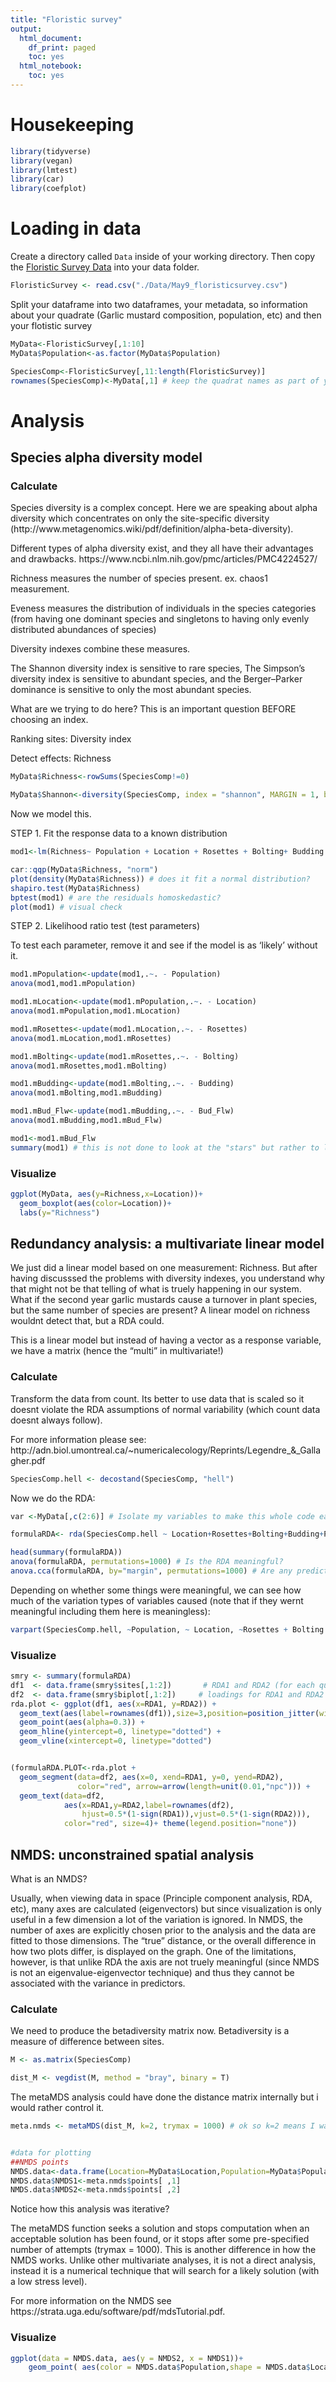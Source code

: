 ```yaml
---
title: "Floristic survey"
output:
  html_document:
    df_print: paged
    toc: yes
  html_notebook:
    toc: yes
---
```

# Housekeeping

```r
library(tidyverse)
library(vegan)
library(lmtest)
library(car)
library(coefplot)
```

# Loading in data

Create a directory called `Data` inside of your working directory. Then copy the [Floristic Survey Data](./Data/May9_floristicsurvey.csv) into your data folder.

```r
FloristicSurvey <- read.csv("./Data/May9_floristicsurvey.csv")
```


Split your dataframe into two dataframes, your metadata, so information about your quadrate (Garlic mustard composition, population, etc) and then your flotistic survey

```r
MyData<-FloristicSurvey[,1:10]
MyData$Population<-as.factor(MyData$Population)

SpeciesComp<-FloristicSurvey[,11:length(FloristicSurvey)]
rownames(SpeciesComp)<-MyData[,1] # keep the quadrat names as part of your floristic survey dataframe.
```



# Analysis

## Species alpha diversity model

### Calculate
Species diversity is a complex concept. Here we are speaking about alpha diversity which concentrates on only the site-specific diversity (http://www.metagenomics.wiki/pdf/definition/alpha-beta-diversity). 


Different types of alpha diversity exist, and they all have their advantages and drawbacks.
https://www.ncbi.nlm.nih.gov/pmc/articles/PMC4224527/

Richness measures the number of species present. ex. chaos1 measurement.

Eveness measures the distribution of individuals in the species categories (from having one dominant species and singletons to having only evenly distributed abundances of species)

Diversity indexes combine these measures. 

The Shannon diversity index is sensitive to rare species, The Simpson's diversity index is sensitive to abundant species, and the Berger–Parker dominance is sensitive to only the most abundant species.  

What are we trying to do here? This is an important question BEFORE choosing an index.

Ranking sites: Diversity index

Detect effects: Richness

```r
MyData$Richness<-rowSums(SpeciesComp!=0)

MyData$Shannon<-diversity(SpeciesComp, index = "shannon", MARGIN = 1, base = exp(1))
```

Now we model this. 

STEP 1. Fit the response data to a known distribution

```r
mod1<-lm(Richness~ Population + Location + Rosettes + Bolting+ Budding + Bud_Flw, data = MyData)

car::qqp(MyData$Richness, "norm")
plot(density(MyData$Richness)) # does it fit a normal distribution?
shapiro.test(MyData$Richness) 
bptest(mod1) # are the residuals homoskedastic?
plot(mod1) # visual check
```

STEP 2. Likelihood ratio test (test parameters)

To test each parameter, remove it and see if the model is as 'likely' without it. 


```r
mod1.mPopulation<-update(mod1,.~. - Population)
anova(mod1,mod1.mPopulation)

mod1.mLocation<-update(mod1.mPopulation,.~. - Location)
anova(mod1.mPopulation,mod1.mLocation)

mod1.mRosettes<-update(mod1.mLocation,.~. - Rosettes)
anova(mod1.mLocation,mod1.mRosettes)

mod1.mBolting<-update(mod1.mRosettes,.~. - Bolting)
anova(mod1.mRosettes,mod1.mBolting)

mod1.mBudding<-update(mod1.mBolting,.~. - Budding)
anova(mod1.mBolting,mod1.mBudding)

mod1.mBud_Flw<-update(mod1.mBudding,.~. - Bud_Flw)
anova(mod1.mBudding,mod1.mBud_Flw)

mod1<-mod1.mBud_Flw
summary(mod1) # this is not done to look at the "stars" but rather to look at the Estimate value.
```

### Visualize

```r
ggplot(MyData, aes(y=Richness,x=Location))+
  geom_boxplot(aes(color=Location))+
  labs(y="Richness")
```

## Redundancy analysis: a multivariate linear model

We just did a linear model based on one measurement: Richness. But after having discusssed the problems with diversity indexes, you understand why that might not be that telling of what is truely happening in our system. What if the second year garlic mustards cause a turnover in plant species, but the same number of species are present? A linear model on richness wouldnt detect that, but a RDA could. 

This is a linear model but instead of having a vector as a response variable, we have a matrix (hence the "multi" in multivariate!)

### Calculate

Transform the data from count. Its better to use data that is scaled so it doesnt violate the RDA assumptions of normal variability (which count data doesnt always follow).

For more information please see: http://adn.biol.umontreal.ca/~numericalecology/Reprints/Legendre_&_Gallagher.pdf

```r
SpeciesComp.hell <- decostand(SpeciesComp, "hell")
```

Now we do the RDA:

```r
var <-MyData[,c(2:6)] # Isolate my variables to make this whole code easier to read, since theres been no flowering we wont include it (all 0's will just mess with the analysis)

formulaRDA<- rda(SpeciesComp.hell ~ Location+Rosettes+Bolting+Budding+Population, data=var, scale=T) # notice my predictive variable are being scaled too.

head(summary(formulaRDA))
anova(formulaRDA, permutations=1000) # Is the RDA meaningful?
anova.cca(formulaRDA, by="margin", permutations=1000) # Are any predictor variables meaningful?
```

Depending on whether some things were meaningful, we can see how much of the variation types of variables caused (note that if they wernt meaningful including them here is meaningless):

```r
varpart(SpeciesComp.hell, ~Population, ~ Location, ~Rosettes + Bolting + Budding, data=var)
```



### Visualize

```r
smry <- summary(formulaRDA)
df1  <- data.frame(smry$sites[,1:2])       # RDA1 and RDA2 (for each quadrate)
df2  <- data.frame(smry$biplot[,1:2])     # loadings for RDA1 and RDA2 (for each variable)
rda.plot <- ggplot(df1, aes(x=RDA1, y=RDA2)) + 
  geom_text(aes(label=rownames(df1)),size=3,position=position_jitter(width=.2,height=.2)) +
  geom_point(aes(alpha=0.3)) +
  geom_hline(yintercept=0, linetype="dotted") +
  geom_vline(xintercept=0, linetype="dotted")  


(formulaRDA.PLOT<-rda.plot +
  geom_segment(data=df2, aes(x=0, xend=RDA1, y=0, yend=RDA2), 
               color="red", arrow=arrow(length=unit(0.01,"npc"))) +
  geom_text(data=df2, 
            aes(x=RDA1,y=RDA2,label=rownames(df2),
                hjust=0.5*(1-sign(RDA1)),vjust=0.5*(1-sign(RDA2))), 
            color="red", size=4)+ theme(legend.position="none"))
```

## NMDS: unconstrained spatial analysis

What is an NMDS? 

Usually, when viewing data in space (Principle component analysis, RDA, etc), many axes are calculated (eigenvectors) but since visualization is only useful in a few dimension a lot of the variation is ignored. In NMDS, the number of axes are explicitly chosen prior to the analysis and the data are fitted to those dimensions. The "true" distance, or the overall difference in how two plots differ, is displayed on the graph. One of the limitations, however, is that unlike RDA the axis are not truely meaningful (since NMDS is not  an eigenvalue-eigenvector technique) and thus they cannot be associated with the variance in predictors.


### Calculate

We need to produce the betadiversity matrix now. Betadiversity is a measure of difference between sites.

```r
M <- as.matrix(SpeciesComp)

dist_M <- vegdist(M, method = "bray", binary = T)
```

The metaMDS analysis could have done the distance matrix internally but i would rather control it. 

```r
meta.nmds <- metaMDS(dist_M, k=2, trymax = 1000) # ok so k=2 means I want 2 dimensions 


#data for plotting 
##NMDS points
NMDS.data<-data.frame(Location=MyData$Location,Population=MyData$Population) 
NMDS.data$NMDS1<-meta.nmds$points[ ,1] 
NMDS.data$NMDS2<-meta.nmds$points[ ,2] 
```

Notice how this analysis was iterative? 

The metaMDS function seeks a solution and stops computation when an acceptable solution has been found, or it stops after some pre-specified number of attempts (trymax = 1000). This is another difference in how the NMDS works. Unlike other multivariate analyses, it is not a direct analysis, instead it is a numerical technique that will search for a likely solution (with a low stress level).

For more information on the NMDS see https://strata.uga.edu/software/pdf/mdsTutorial.pdf.

### Visualize

```r
ggplot(data = NMDS.data, aes(y = NMDS2, x = NMDS1))+ 
    geom_point( aes(color = NMDS.data$Population,shape = NMDS.data$Location), size = 1.5,alpha=0.6)
```

